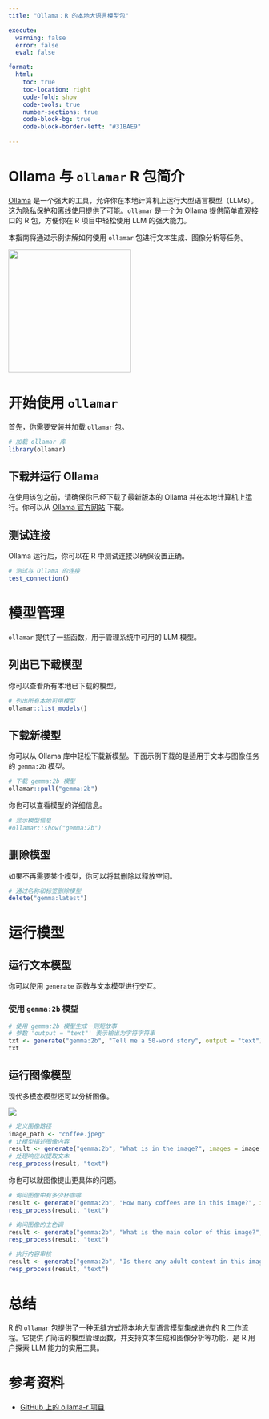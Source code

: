 ```yaml
---
title: "Ollama：R 的本地大语言模型包"

execute:
  warning: false
  error: false
  eval: false

format:
  html:
    toc: true
    toc-location: right
    code-fold: show
    code-tools: true
    number-sections: true
    code-block-bg: true
    code-block-border-left: "#31BAE9"
    
---
```


# Ollama 与 `ollamar` R 包简介

[Ollama](https://ollama.com/) 是一个强大的工具，允许你在本地计算机上运行大型语言模型（LLMs）。这为隐私保护和离线使用提供了可能。`ollamar` 是一个为 Ollama 提供简单直观接口的 R 包，方便你在 R 项目中轻松使用 LLM 的强大能力。

本指南将通过示例讲解如何使用 `ollamar` 包进行文本生成、图像分析等任务。

![](images/clipboard-3650207110.png){width="245"}

# 开始使用 `ollamar`

首先，你需要安装并加载 `ollamar` 包。

```r
# 加载 ollamar 库
library(ollamar)
```

## 下载并运行 Ollama

在使用该包之前，请确保你已经下载了最新版本的 Ollama 并在本地计算机上运行。你可以从 [Ollama 官方网站](https://ollama.com/) 下载。

## 测试连接

Ollama 运行后，你可以在 R 中测试连接以确保设置正确。

```r
# 测试与 Ollama 的连接
test_connection()
```

# 模型管理

`ollamar` 提供了一些函数，用于管理系统中可用的 LLM 模型。

## 列出已下载模型

你可以查看所有本地已下载的模型。

```r
# 列出所有本地可用模型
ollamar::list_models()
```

## 下载新模型

你可以从 Ollama 库中轻松下载新模型。下面示例下载的是适用于文本与图像任务的 `gemma:2b` 模型。

```r
# 下载 gemma:2b 模型
ollamar::pull("gemma:2b")
```

你也可以查看模型的详细信息。
```r
# 显示模型信息
#ollamar::show("gemma:2b")
```

## 删除模型

如果不再需要某个模型，你可以将其删除以释放空间。

```r
# 通过名称和标签删除模型
delete("gemma:latest")
```

# 运行模型

## 运行文本模型

你可以使用 `generate` 函数与文本模型进行交互。

### 使用 `gemma:2b` 模型

```r
# 使用 gemma:2b 模型生成一则短故事
# 参数 'output = "text"' 表示输出为字符字符串
txt <- generate("gemma:2b", "Tell me a 50-word story", output = "text")
txt
```

## 运行图像模型

现代多模态模型还可以分析图像。

![](images/clipboard-2594497482.jpeg)

```r
# 定义图像路径
image_path <- "coffee.jpeg"
# 让模型描述图像内容
result <- generate("gemma:2b", "What is in the image?", images = image_path)
# 处理响应以提取文本
resp_process(result, "text")
```

你也可以就图像提出更具体的问题。

```r
# 询问图像中有多少杯咖啡
result <- generate("gemma:2b", "How many coffees are in this image?", images = image_path)
resp_process(result, "text")
```

```r
# 询问图像的主色调
result <- generate("gemma:2b", "What is the main color of this image?", images = image_path)
resp_process(result, "text")
```

```r
# 执行内容审核
result <- generate("gemma:2b", "Is there any adult content in this image?", images = image_path)
resp_process(result, "text")
```

# 总结

R 的 `ollamar` 包提供了一种无缝方式将本地大型语言模型集成进你的 R 工作流程。它提供了简洁的模型管理函数，并支持文本生成和图像分析等功能，是 R 用户探索 LLM 能力的实用工具。

# 参考资料

- [GitHub 上的 ollama-r 项目](https://github.com/hauselin/ollama-r)
